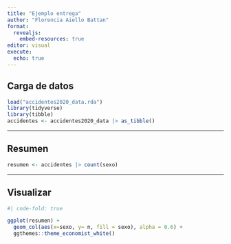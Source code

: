 ---
title: "Ejemplo entrega"
author: "Florencia Aiello Battan"
format: 
  revealjs:
    embed-resources: true
editor: visual
execute: 
  echo: true
---

## Carga de datos

```{r}
load("accidentes2020_data.rda")
library(tidyverse)
library(tibble)
accidentes <- accidentes2020_data |> as_tibble()

```

---

## Resumen

```{r}
resumen <- accidentes |> count(sexo)
```

---

## Visualizar

```{r}
#| code-fold: true

ggplot(resumen) + 
  geom_col(aes(x=sexo, y= n, fill = sexo), alpha = 0.6) + 
  ggthemes::theme_economist_white()
```
